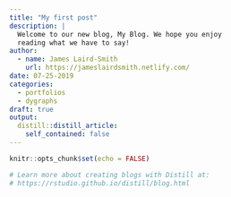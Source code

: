 ```yaml
---
title: "My first post"
description: |
  Welcome to our new blog, My Blog. We hope you enjoy 
  reading what we have to say!
author:
  - name: James Laird-Smith 
    url: https://jameslairdsmith.netlify.com/
date: 07-25-2019
categories:
  - portfolios
  - dygraphs
draft: true
output:
  distill::distill_article:
    self_contained: false
---
```


```r
knitr::opts_chunk$set(echo = FALSE)

# Learn more about creating blogs with Distill at:
# https://rstudio.github.io/distill/blog.html

```




